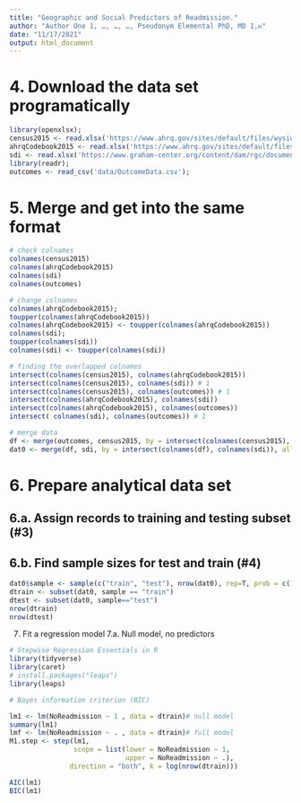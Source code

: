 ```yaml
---
title: "Geographic and Social Predictors of Readmission."
author: "Author One 1, …, …, …, Pseudonym Elemental PhD, MD 1,✉"
date: "11/17/2021"
output: html_document
---
```


# 4. Download the data set programatically
```r
library(openxlsx);
census2015 <- read.xlsx('https://www.ahrq.gov/sites/default/files/wysiwyg/sdohchallenge/data/SDOH_ZCTA_2015.xlsx');
ahrqCodebook2015 <- read.xlsx('https://www.ahrq.gov/sites/default/files/wysiwyg/sdohchallenge/data/sdoh_codebook_final.xlsx', sheet ='ZCTA_2015');
sdi <- read.xlsx('https://www.graham-center.org/content/dam/rgc/documents/maps-data-tools/sdi/ACS2015_zctaallvars.xlsx');
library(readr);
outcomes <- read_csv('data/OutcomeData.csv');
```

# 5. Merge and get into the same format
```r
# check colnames
colnames(census2015)
colnames(ahrqCodebook2015)
colnames(sdi)
colnames(outcomes)

# change colnames
colnames(ahrqCodebook2015);
toupper(colnames(ahrqCodebook2015))
colnames(ahrqCodebook2015) <- toupper(colnames(ahrqCodebook2015))
colnames(sdi);
toupper(colnames(sdi))
colnames(sdi) <- toupper(colnames(sdi))

# finding the overlapped colnames
intersect(colnames(census2015), colnames(ahrqCodebook2015))
intersect(colnames(census2015), colnames(sdi)) # 1
intersect(colnames(census2015), colnames(outcomes)) # 1
intersect(colnames(ahrqCodebook2015), colnames(sdi))
intersect(colnames(ahrqCodebook2015), colnames(outcomes))
intersect( colnames(sdi), colnames(outcomes)) # 1

# merge data
df <- merge(outcomes, census2015, by = intersect(colnames(census2015), colnames(outcomes)), all.x = TRUE)
dat0 <- merge(df, sdi, by = intersect(colnames(df), colnames(sdi)), all.x = TRUE)
```

# 6. Prepare analytical data set
## 6.a. Assign records to training and testing subset (#3)
## 6.b. Find sample sizes for test and train (#4)
```r
dat0$sample <- sample(c("train", "test"), nrow(dat0), rep=T, prob = c(1/2, 1/2)) 
dtrain <- subset(dat0, sample == "train")
dtest <- subset(dat0, sample=="test")
nrow(dtrain)
nrow(dtest)
```

7. Fit a regression model
7.a. Null model, no predictors 
```r
# Stepwise Regression Essentials in R
library(tidyverse)
library(caret)
# install.packages("leaps")
library(leaps)

# Bayes information criterion (BIC)

lm1 <- lm(NoReadmission ~ 1 , data = dtrain)# null model
summary(lm1)
lmf <- lm(NoReadmission ~ . , data = dtrain)# full model
M1.step <- step(lm1, 
                scope = list(lower = NoReadmission ~ 1, 
                             upper = NoReadmission ~ .),
               direction = "both", k = log(nrow(dtrain)))

AIC(lm1)
BIC(lm1)
```

